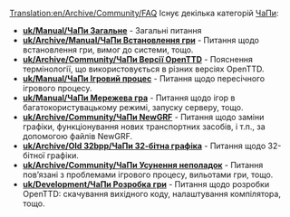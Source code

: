 [[Translation:en/Archive/Community/FAQ]]
{{uk/Manual/Зміст}}
Існує декілька категорій  [https://uk.wikipedia.org/wiki/FAQ ЧаПи]:

*'''[[uk/Manual/ЧаПи Загальне]]''' - Загальні питання
*'''[[uk/Archive/Manual/ЧаПи Встановлення гри]]''' - Питання щодо встановлення гри, вимог до системи, тощо.
*'''[[uk/Archive/Community/ЧаПи Версії OpenTTD]]''' - Пояснення термінології, що використовується в різних версіях OpenTTD.
*'''[[uk/Manual/ЧаПи Ігровий процес]]''' - Питання щодо пересічного ігрового процесу.
*'''[[uk/Manual/ЧаПи Мережева гра]]''' - Питання щодо ігор в багатокористувацькому режимі, запуску серверу, тощо.
*'''[[uk/Archive/Community/ЧаПи NewGRF]]''' - Питання щодо заміни графіки, функціонування нових транспортних засобів, і т.п., за допомогою файлів NewGRF.
*'''[[uk/Archive/Old 32bpp/ЧаПи 32-бітна графіка]]''' - Питання щодо 32-бітної графіки.
*'''[[uk/Archive/Community/ЧаПи Усунення неполадок]]''' - Питання повʼязані з проблемами ігрового процесу, вильотами гри, тощо.
*'''[[uk/Development/ЧаПи Розробка гри]]''' - Питання щодо розробки OpenTTD: скачування вихідного коду, налаштування компілятора, тощо.
